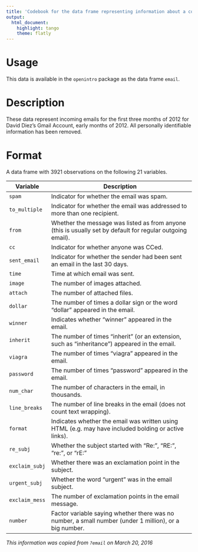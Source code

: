 ```yaml
---
title: 'Codebook for the data frame representing information about a collection of emails'
output: 
  html_document: 
    highlight: tango
    theme: flatly
---
```


# Usage

This data is available in the `openintro` package as the data frame `email`. 

# Description

These data represent incoming emails for the first three months of 2012 for David Diez's Gmail Account, 
early months of 2012. All personally identifiable information has been removed.

# Format
A data frame with 3921 observations on the following 21 variables.


Variable         |                       Description
---------------- | ---------------------------------------------------------
`spam` | Indicator for whether the email was spam.
`to_multiple` | Indicator for whether the email was addressed to more than one recipient.
`from` | Whether the message was listed as from anyone (this is usually set by default for regular outgoing email).
`cc` | Indicator for whether anyone was CCed.
`sent_email` | Indicator for whether the sender had been sent an email in the last 30 days.
`time` | Time at which email was sent.
`image` | The number of images attached.
`attach` | The number of attached files.
`dollar`| The number of times a dollar sign or the word “dollar” appeared in the email.
`winner` | Indicates whether “winner” appeared in the email.
`inherit` | The number of times “inherit” (or an extension, such as “inheritance”) appeared in the email.
`viagra` | The number of times “viagra” appeared in the email.
`password` | The number of times “password” appeared in the email.
`num_char` | The number of characters in the email, in thousands.
`line_breaks` | The number of line breaks in the email (does not count text wrapping).
`format` | Indicates whether the email was written using HTML (e.g. may have included bolding or active links).
`re_subj` | Whether the subject started with “Re:”, “RE:”, “re:”, or “rE:”
`exclaim_subj` | Whether there was an exclamation point in the subject.
`urgent_subj` | Whether the word “urgent” was in the email subject.
`exclaim_mess` | The number of exclamation points in the email message.
`number` | Factor variable saying whether there was no number, a small number (under 1 million), or a big number.


_This information was copied from `?email` on March 20, 2016_